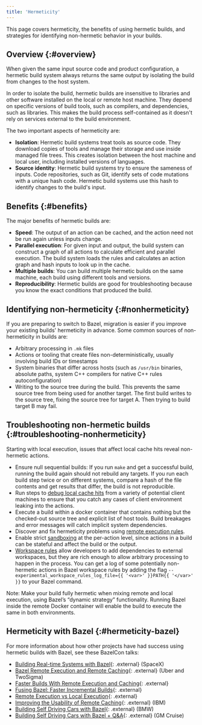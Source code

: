 ```yaml
---
title: 'Hermeticity'
---
```


This page covers hermeticity, the benefits of using hermetic builds, and
strategies for identifying non-hermetic behavior in your builds.

## Overview {:#overview}

When given the same input source code and product configuration, a hermetic
build system always returns the same output by isolating the build from changes
to the host system.

In order to isolate the build, hermetic builds are insensitive to libraries and
other software installed on the local or remote host machine. They depend on
specific versions of build tools, such as compilers, and dependencies, such as
libraries. This makes the build process self-contained as it doesn't rely on
services external to the build environment.

The two important aspects of hermeticity are:

* **Isolation**: Hermetic build systems treat tools as source code. They
  download copies of tools and manage their storage and use inside managed file
  trees. This creates isolation between the host machine and local user,
  including installed versions of languages.
* **Source identity**: Hermetic build systems try to ensure the sameness of
  inputs. Code repositories, such as Git, identify sets of code mutations with a
  unique hash code. Hermetic build systems use this hash to identify changes to
  the build's input.

## Benefits {:#benefits}

The major benefits of hermetic builds are:

* **Speed**: The output of an action can be cached, and the action need not be
  run again unless inputs change.
* **Parallel execution**: For given input and output, the build system can
  construct a graph of all actions to calculate efficient and parallel
  execution. The build system loads the rules and calculates an action graph
  and hash inputs to look up in the cache.
* **Multiple builds**: You can build multiple hermetic builds on the same
  machine, each build using different tools and versions.
* **Reproducibility**: Hermetic builds are good for troubleshooting because you
  know the exact conditions that produced the build.

## Identifying non-hermeticity {:#nonhermeticity}

If you are preparing to switch to Bazel, migration is easier if you improve
your existing builds' hermeticity in advance. Some common sources of
non-hermeticity in builds are:

* Arbitrary processing in `.mk` files
* Actions or tooling that create files non-deterministically, usually involving
  build IDs or timestamps
* System binaries that differ across hosts (such as `/usr/bin` binaries, absolute
  paths, system C++ compilers for native C++ rules autoconfiguration)
* Writing to the source tree during the build. This prevents the same source
  tree from being used for another target. The first build writes to the source
  tree, fixing the source tree for target A. Then trying to build target B may
  fail.

## Troubleshooting non-hermetic builds {:#troubleshooting-nonhermeticity}

Starting with local execution, issues that affect local cache hits reveal
non-hermetic actions.

* Ensure null sequential builds: If you run `make` and get a successful build,
  running the build again should not rebuild any targets. If you run each build
  step twice or on different systems, compare a hash of the file contents and
  get results that differ, the build is not reproducible.
* Run steps to
  [debug local cache hits](/versions/8.4.0/remote/cache-remote#troubleshooting-cache-hits)
  from a variety of potential client machines to ensure that you catch any
  cases of client environment leaking into the actions.
* Execute a build within a docker container that contains nothing but the
  checked-out source tree and explicit list of host tools. Build breakages and
  error messages will catch implicit system dependencies.
* Discover and fix hermeticity problems using
  [remote execution rules](/versions/8.4.0/remote/rules#overview).
* Enable strict [sandboxing](/versions/8.4.0/docs/sandboxing)
  at the per-action level, since actions in a build can be stateful and affect
  the build or the output.
* [Workspace rules](/versions/8.4.0/remote/workspace)
  allow developers to add dependencies to external workspaces, but they are
  rich enough to allow arbitrary processing to happen in the process. You can
  get a log of some potentially non-hermetic actions in Bazel workspace rules by
  adding the flag
  `--experimental_workspace_rules_log_file={{ '<var>' }}PATH{{ '</var>' }}` to
  your Bazel command.

Note: Make your build fully hermetic when mixing remote and local execution,
using Bazel’s “dynamic strategy” functionality. Running Bazel inside the remote
Docker container will enable the build to execute the same in both environments.

## Hermeticity with Bazel {:#hermeticity-bazel}

For more information about how other projects have had success using hermetic
builds with Bazel, see these  BazelCon talks:

*   [Building Real-time Systems with Bazel](https://www.youtube.com/watch?v=t_3bckhV_YI){: .external} (SpaceX)
*   [Bazel Remote Execution and Remote Caching](https://www.youtube.com/watch?v=_bPyEbAyC0s){: .external} (Uber and TwoSigma)
*   [Faster Builds With Remote Execution and Caching](https://www.youtube.com/watch?v=MyuJRUwT5LI){: .external}
*   [Fusing Bazel: Faster Incremental Builds](https://www.youtube.com/watch?v=rQd9Zd1ONOw){: .external}
*   [Remote Execution vs Local Execution](https://www.youtube.com/watch?v=C8wHmIln--g){: .external}
*   [Improving the Usability of Remote Caching](https://www.youtube.com/watch?v=u5m7V3ZRHLA){: .external} (IBM)
*   [Building Self Driving Cars with Bazel](https://www.youtube.com/watch?v=Gh4SJuYUoQI&list=PLxNYxgaZ8Rsf-7g43Z8LyXct9ax6egdSj&index=4&t=0s){: .external} (BMW)
*   [Building Self Driving Cars with Bazel + Q&A](https://www.youtube.com/watch?v=fjfFe98LTm8&list=PLxNYxgaZ8Rsf-7g43Z8LyXct9ax6egdSj&index=29){: .external} (GM Cruise)
